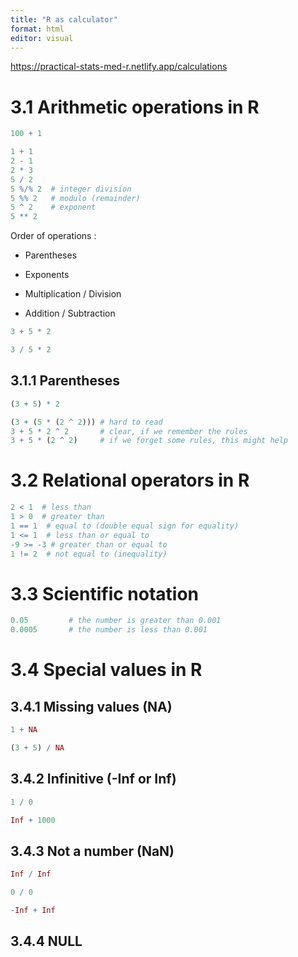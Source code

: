```yaml
---
title: "R as calculator"
format: html
editor: visual
---
```


<https://practical-stats-med-r.netlify.app/calculations>

# 3.1 Arithmetic operations in R 

```r
100 + 1
```

```r
1 + 1
2 - 1
2 * 3
5 / 2 
5 %/% 2  # integer division
5 %% 2   # modulo (remainder)
5 ^ 2    # exponent
5 ** 2
```

Order of operations :

-   Parentheses

-   Exponents

-   Multiplication / Division

-   Addition / Subtraction

```r
3 + 5 * 2
```

```r
3 / 5 * 2
```

## 3.1.1 Parentheses

```r
(3 + 5) * 2
```

```r
(3 + (5 * (2 ^ 2))) # hard to read
3 + 5 * 2 ^ 2       # clear, if we remember the rules
3 + 5 * (2 ^ 2)     # if we forget some rules, this might help
```

# 3.2 Relational operators in R

```r
2 < 1  # less than
1 > 0  # greater than
1 == 1  # equal to (double equal sign for equality)
1 <= 1  # less than or equal to
-9 >= -3 # greater than or equal to
1 != 2  # not equal to (inequality)
```

# 3.3 Scientific notation

```r
0.05         # the number is greater than 0.001 
0.0005       # the number is less than 0.001 
```

# 3.4 Special values in R

## 3.4.1 Missing  values (NA)

```r
1 + NA
```

```r
(3 + 5) / NA
```

## 3.4.2 Infinitive (-Inf or Inf)

```r
1 / 0
```

```r
Inf + 1000
```

## 3.4.3 Not a number (NaN)

```r
Inf / Inf
```

```r
0 / 0
```

```r
-Inf + Inf
```

## 3.4.4 NULL
